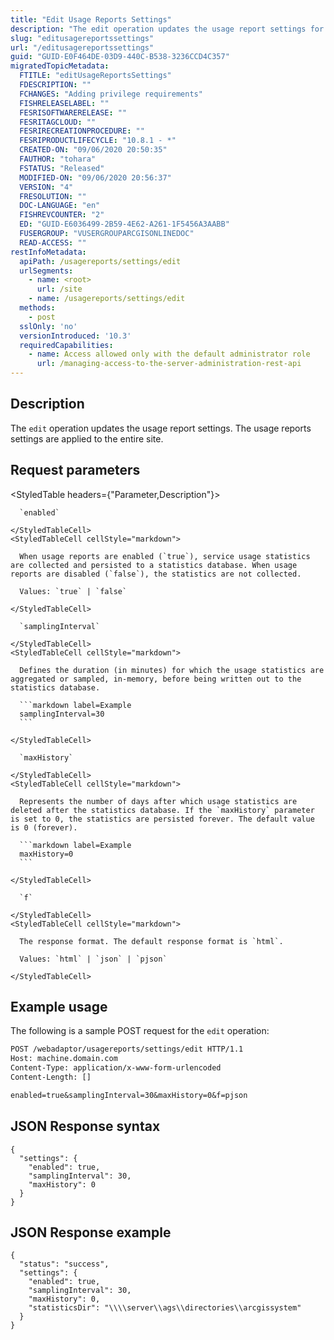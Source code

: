 ```yaml
---
title: "Edit Usage Reports Settings"
description: "The edit operation updates the usage report settings for the entire site."
slug: "editusagereportssettings"
url: "/editusagereportssettings"
guid: "GUID-E0F464DE-03D9-440C-B538-3236CCD4C357"
migratedTopicMetadata:
  FTITLE: "editUsageReportsSettings"
  FDESCRIPTION: ""
  FCHANGES: "Adding privilege requirements"
  FISHRELEASELABEL: ""
  FESRISOFTWARERELEASE: ""
  FESRITAGCLOUD: ""
  FESRIRECREATIONPROCEDURE: ""
  FESRIPRODUCTLIFECYCLE: "10.8.1 - *"
  CREATED-ON: "09/06/2020 20:50:35"
  FAUTHOR: "tohara"
  FSTATUS: "Released"
  MODIFIED-ON: "09/06/2020 20:56:37"
  VERSION: "4"
  FRESOLUTION: ""
  DOC-LANGUAGE: "en"
  FISHREVCOUNTER: "2"
  ED: "GUID-E6036499-2B59-4E62-A261-1F5456A3AABB"
  FUSERGROUP: "VUSERGROUPARCGISONLINEDOC"
  READ-ACCESS: ""
restInfoMetadata:
  apiPath: /usagereports/settings/edit
  urlSegments:
    - name: <root>
      url: /site
    - name: /usagereports/settings/edit
  methods:
    - post
  sslOnly: 'no'
  versionIntroduced: '10.3'
  requiredCapabilities:
    - name: Access allowed only with the default administrator role
      url: /managing-access-to-the-server-administration-rest-api
---
```


## Description

The `edit` operation updates the usage report settings. The usage reports settings are applied to the entire site.


##  Request parameters

<StyledTable headers={"Parameter,Description"}>
  <StyledTableRow>
    <StyledTableCell cellStyle="markdown">

      `enabled` 

    </StyledTableCell>
    <StyledTableCell cellStyle="markdown">

      When usage reports are enabled (`true`), service usage statistics are collected and persisted to a statistics database. When usage reports are disabled (`false`), the statistics are not collected.

      Values: `true` | `false`

    </StyledTableCell>
  </StyledTableRow>
  <StyledTableRow>
    <StyledTableCell cellStyle="markdown">

      `samplingInterval` 

    </StyledTableCell>
    <StyledTableCell cellStyle="markdown">

      Defines the duration (in minutes) for which the usage statistics are aggregated or sampled, in-memory, before being written out to the statistics database.

      ```markdown label=Example
      samplingInterval=30
      ```

    </StyledTableCell>
  </StyledTableRow>
  <StyledTableRow>
    <StyledTableCell cellStyle="markdown">

      `maxHistory` 

    </StyledTableCell>
    <StyledTableCell cellStyle="markdown">

      Represents the number of days after which usage statistics are deleted after the statistics database. If the `maxHistory` parameter is set to 0, the statistics are persisted forever. The default value is 0 (forever).

      ```markdown label=Example
      maxHistory=0
      ```

    </StyledTableCell>
  </StyledTableRow>
  <StyledTableRow>
    <StyledTableCell cellStyle="markdown">

      `f` 

    </StyledTableCell>
    <StyledTableCell cellStyle="markdown">

      The response format. The default response format is `html`.

      Values: `html` | `json` | `pjson`

    </StyledTableCell>
  </StyledTableRow>
</StyledTable>


## Example usage

The following is a sample POST request for the `edit` operation:

```markdown
POST /webadaptor/usagereports/settings/edit HTTP/1.1
Host: machine.domain.com
Content-Type: application/x-www-form-urlencoded
Content-Length: []

enabled=true&samplingInterval=30&maxHistory=0&f=pjson
```

## JSON Response syntax

```other
{
  "settings": {
    "enabled": true,
    "samplingInterval": 30,
    "maxHistory": 0
  }
}
```

## JSON Response example

```other
{
  "status": "success",
  "settings": {
    "enabled": true,
    "samplingInterval": 30,
    "maxHistory": 0,
    "statisticsDir": "\\\\server\\ags\\directories\\arcgissystem"
  }
}
```